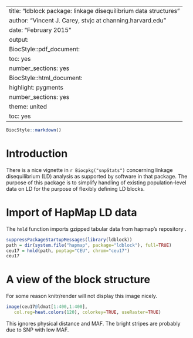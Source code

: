
---
title: "ldblock package: linkage disequilibrium data structures"
author: "Vincent J. Carey, stvjc at channing.harvard.edu"
date: "February 2015"
output:
  BiocStyle::pdf_document:
    toc: yes
    number_sections: yes
  BiocStyle::html_document:
    highlight: pygments
    number_sections: yes
    theme: united
    toc: yes
---

<!--
%\VignetteEngine{knitr::rmarkdown}
%\VignetteIndexEntry{xyz}
-->

```r
BiocStyle::markdown()
```

# Introduction

There is a nice vignette in `r Biocpkg("snpStats")` concerning
linkage disequilibrium (LD) analysis as supported by software
in that package.
The purpose of this package is to simplify handling of
existing population-level data on LD for the purpose
of flexibly defining LD blocks.

# Import of HapMap LD data

The `hmld` function imports gzipped tabular data
from hapmap's repository
\url{hapmap.ncbi.nlm.nih.gov/downloads/ld_data/2009-02_phaseIII_r2/}.

```r
suppressPackageStartupMessages(library(ldblock))
path = dir(system.file("hapmap", package="ldblock"), full=TRUE)
ceu17 = hmld(path, poptag="CEU", chrom="ceu17")
ceu17
```

# A view of the block structure

For some reason knitr/render will not display this image nicely.
```r
image(ceu17@ldmat[1:400,1:400], 
   col.reg=heat.colors(120), colorkey=TRUE, useRaster=TRUE)
```

This ignores physical distance and MAF.  The bright stripes are
probably due to SNP with low MAF.
